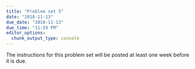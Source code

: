 ```yaml
---
title: "Problem set 5"
date: "2018-11-13"
due_date: "2018-11-13"
due_time: "11:59 PM"
editor_options: 
  chunk_output_type: console
---
```


The instructions for this problem set will be posted at least one week before it is due.
